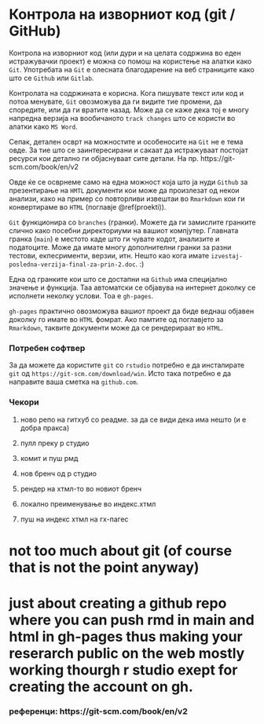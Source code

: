 # Контрола на изворниот код (git / GitHub) {#git}

Контрола на изворниот код (или дури и на целата содржина во еден истражувачки проект) е можна со помош на користење на алатки како `Git`. Употребата на `Git` е олесната благодарение на веб страниците како што се `Github` или `Gitlab`.

Контролата на содржината е корисна. Кога пишувате текст или код и потоа менувате, `Git` овозможува да ги видите тие промени, да споредите, или да ги вратите назад. Може да се каже дека тој е многу напредна верзија на вообичаното `track changes` што се користи во алатки како `MS Word`.

Сепак, детален осврт на можностите и особеносите на `Git` не е тема овде. За тие што се заинтересирани и сакаат да истражуваат постојат ресурси кои детално ги објаснуваат сите детали. На пр. https://git-scm.com/book/en/v2

Овде ќе се осврнеме само на една можност која што ја нуди `Github` за презентирање на `HMTL` документи кои може да произлезат од некои анализи, како на пример со повторливи извештаи во `Rmarkdown` кои ги конвертираме во `HTML` (поглавје \@ref(proekti)).

`Git` функционира со `branches` (гранки). Можете да ги замислите гранките слично како посебни директориуми на вашиот компјутер. Главната гранка (`main`) е местото каде што ги чувате кодот, анализите и податоците. Може да имате многу дополнителни гранки за разни тестови, екпесрименти, верзии, итн. Нешто као кога имате `izvestaj-posledna-verzija-final-za-prin-2.doc`. :) 

Една од гранките кои што се достапни на `Github` има специјално значење и функција. Таа автоматски се објавува на интернет доколку се исполнети неколку услови. Тоа е `gh-pages`. 

`gh-pages` практично овозможува вашиот проект да биде веднаш објавен доколку го имате во `HTML` фомрат. Ако памтите од поглавјето за `Rmarkdown`, таквите документи може да се рендерираат во `HTML`. 

### Потребен софтвер

За да можете да користите `git` со `rstudio` потребно е да инсталирате `git` од `https://git-scm.com/download/win`. Исто така потребно е да направите ваша сметка на `github.com`.

### Чекори 

1. ново репо на гитхуб со реадме. за да се види дека има нешто (и е добра пракса)

2. пулл преку р студио

3. комит и пуш рмд

4. нов бренч од р студио

5. рендер на хтмл-то во новиот бренч

6. локално преименување во индекс.хтмл

7. пуш на индекс хтмл на гх-пагес


# not too much about git (of course that is not the point anyway)

# just about creating a github repo where you can push rmd in main and html in gh-pages thus making your reserarch public on the web mostly working thourgh r studio exept for creating the account on gh. 



### референци: https://git-scm.com/book/en/v2